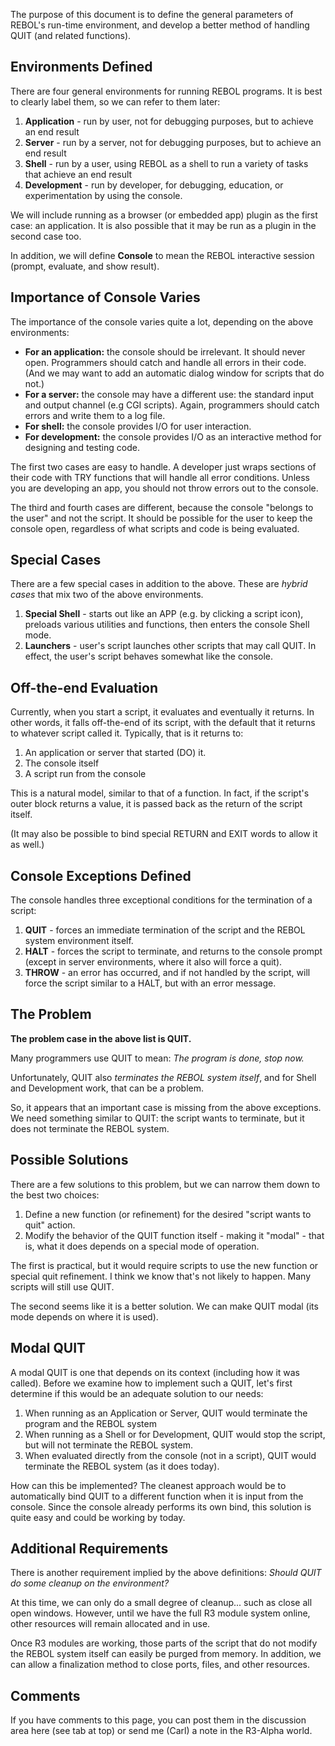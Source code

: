The purpose of this document is to define the general parameters of REBOL's run-time environment, and develop a better method of handling QUIT (and related functions).

==Environments Defined==

There are four general environments for running REBOL programs. It is best to clearly label them, so we can refer to them later:

#'''Application''' - run by user, not for debugging purposes, but to achieve an end result
#'''Server''' - run by a server, not for debugging purposes, but to achieve an end result
#'''Shell''' - run by a user, using REBOL as a shell to run a variety of tasks that achieve an end result
#'''Development''' - run by developer, for debugging, education, or experimentation by using the console.

We will include running as a browser (or embedded app) plugin as the first case: an application. It is also possible that it may be run as a plugin in the second case too.

In addition, we will define <b>Console</b> to mean the REBOL interactive session (prompt, evaluate, and show result).

==Importance of Console Varies==

The importance of the console varies quite a lot, depending on the above environments:

*'''For an application:''' the console should be irrelevant. It should never open. Programmers should catch and handle all errors in their code. (And we may want to add an automatic dialog window for scripts that do not.)
*'''For a server:''' the console may have a different use: the standard input and output channel (e.g CGI scripts). Again, programmers should catch errors and write them to a log file.
*'''For shell:''' the console provides I/O for user interaction.
*'''For development:''' the console provides I/O as an interactive method for designing and testing code.

The first two cases are easy to handle. A developer just wraps sections of their code with TRY functions that will handle all error conditions. Unless you are developing an app, you should not throw errors out to the console.

The third and fourth cases are different, because the console "belongs to the user" and not the script. It should be possible for the user to keep the console open, regardless of what scripts and code is being evaluated.

==Special Cases==

There are a few special cases in addition to the above. These are ''hybrid cases'' that mix two of the above environments.

#'''Special Shell''' - starts out like an APP (e.g. by clicking a script icon), preloads various utilities and functions, then enters the console Shell mode.
#'''Launchers''' - user's script launches other scripts that may call QUIT. In effect, the user's script behaves somewhat like the console.

==Off-the-end Evaluation==

Currently, when you start a script, it evaluates and eventually it returns. In other words, it falls off-the-end of its script, with the default that it returns to whatever script called it. Typically, that is it returns to:

#An application or server that started (DO) it.
#The console itself
#A script run from the console

This is a natural model, similar to that of a function. In fact, if the script's outer block returns a value, it is passed back as the return of the script itself.

(It may also be possible to bind special RETURN and EXIT words to allow it as well.)

==Console Exceptions Defined==

The console handles three exceptional conditions for the termination of a script:

#'''QUIT''' - forces an immediate termination of the script and the REBOL system environment itself.
#'''HALT''' - forces the script to terminate, and returns to the console prompt (except in server environments, where it also will force a quit).
#'''THROW''' - an error has occurred, and if not handled by the script, will force the script similar to a HALT, but with an error message.

==The Problem==

'''The problem case in the above list is QUIT.'''

Many programmers use QUIT to mean: ''The program is done, stop now.''

Unfortunately, QUIT also ''terminates the REBOL system itself'', and for Shell and Development work, that can be a problem.

So, it appears that an important case is missing from the above exceptions.  We need something similar to QUIT: the script wants to terminate, but it does not terminate the REBOL system.

==Possible Solutions==

There are a few solutions to this problem, but we can narrow them down to the best two choices:

#Define a new function (or refinement) for the desired "script wants to quit" action.
#Modify the behavior of the QUIT function itself - making it "modal" - that is, what it does depends on a special mode of operation.

The first is practical, but it would require scripts to use the new function or special quit refinement. I think we know that's not likely to happen. Many scripts will still use QUIT.

The second seems like it is a better solution. We can make QUIT modal (its mode depends on where it is used).

==Modal QUIT==

A modal QUIT is one that depends on its context (including how it was called). Before we examine how to implement such a QUIT, let's first determine if this would be an adequate solution to our needs:

#When running as an Application or Server, QUIT would terminate the program and the REBOL system
#When running as a Shell or for Development, QUIT would stop the script, but will not terminate the REBOL system.
#When evaluated directly from the console (not in a script), QUIT would terminate the REBOL system (as it does today).

How can this be implemented? The cleanest approach would be to automatically bind QUIT to a different function when it is input from the console. Since the console already performs its own bind, this solution is quite easy and could be working by today.

==Additional Requirements==

There is another requirement implied by the above definitions: ''Should QUIT do some cleanup on the environment?''

At this time, we can only do a small degree of cleanup... such as close all open windows. However, until we have the full R3 module system online, other resources will remain allocated and in use.

Once R3 modules are working, those parts of the script that do not modify the REBOL system itself can easily be purged from memory. In addition, we can allow a finalization method to close ports, files, and other resources.

==Comments==

If you have comments to this page, you can post them in the discussion area here (see tab at top) or send me (Carl) a note in the R3-Alpha world.